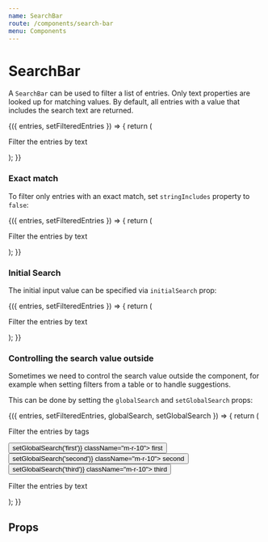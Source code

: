 ```yaml
---
name: SearchBar
route: /components/search-bar
menu: Components
---
```





# SearchBar

A `SearchBar` can be used to filter a list of entries.
Only text properties are looked up for matching values.
By default, all entries with a value that includes the search text are returned.

<Playground>
    <SearchBarStoryWrapper
        entries={[
            { id: 1, name: 'first entry' },
            { id: 2, name: 'second entry' },
            { id: 3, name: 'third entry' },
        ]}
    >
        {({ entries, setFilteredEntries }) => {
            return (
                <div>
                    <p>Filter the entries by text</p>
                    <SearchBar entries={entries} setFilteredEntries={setFilteredEntries} />
                </div>
            );
        }}
    </SearchBarStoryWrapper>
</Playground>

### Exact match

To filter only entries with an exact match, set `stringIncludes` property to `false`:

<Playground>
    <SearchBarStoryWrapper
        entries={[
            { id: 1, name: 'first entry', group: 'group 1' },
            { id: 2, name: 'second entry', group: 'group 2' },
            { id: 3, name: 'third entry', group: 'group 1' },
        ]}
    >
        {({ entries, setFilteredEntries }) => {
            return (
                <div>
                    <p>Filter the entries by text</p>
                    <SearchBar
                        entries={entries}
                        setFilteredEntries={setFilteredEntries}
                        stringIncludes={false}
                    />
                </div>
            );
        }}
    </SearchBarStoryWrapper>
</Playground>

### Initial Search

The initial input value can be specified via `initialSearch` prop:

<Playground>
    <SearchBarStoryWrapper
        entries={[
            { id: 1, name: 'first entry', group: 'group 1' },
            { id: 2, name: 'second entry', group: 'group 2' },
            { id: 3, name: 'third entry', group: 'group 1' },
        ]}
    >
        {({ entries, setFilteredEntries }) => {
            return (
                <div>
                    <p>Filter the entries by text</p>
                    <SearchBar
                        entries={entries}
                        setFilteredEntries={setFilteredEntries}
                        initialSearch="second"
                    />
                </div>
            );
        }}
    </SearchBarStoryWrapper>
</Playground>

### Controlling the search value outside

Sometimes we need to control the search value outside the component, for example when
setting filters from a table or to handle suggestions.

This can be done by setting the `globalSearch` and `setGlobalSearch` props:

<Playground>
    <SearchBarStoryWrapper
        entries={[
            { id: 1, name: 'first entry', group: 'group 1' },
            { id: 2, name: 'second entry', group: 'group 2' },
            { id: 3, name: 'third entry', group: 'group 1' },
        ]}
        withGlobalSearch={true}
    >
        {({ entries, setFilteredEntries, globalSearch, setGlobalSearch }) => {
            return (
                <div>
                    <p>Filter the entries by tags</p>
                    <div>
                        <button onClick={() => setGlobalSearch('first')} className="m-r-10">
                            first
                        </button>
                        <button onClick={() => setGlobalSearch('second')} className="m-r-10">
                            second
                        </button>
                        <button onClick={() => setGlobalSearch('third')} className="m-r-10">
                            third
                        </button>
                    </div>
                    <p>Filter the entries by text</p>
                    <SearchBar
                        entries={entries}
                        setFilteredEntries={setFilteredEntries}
                        globalSearch={globalSearch}
                        setGlobalSearch={setGlobalSearch}
                    />
                </div>
            );
        }}
    </SearchBarStoryWrapper>
</Playground>

## Props

<Props of={SearchBar} />
